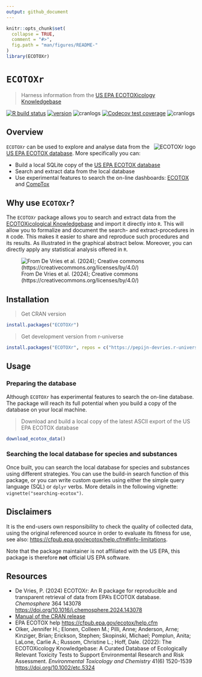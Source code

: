 ```yaml
---
output: github_document
---
```


```r
knitr::opts_chunk$set(
  collapse = TRUE,
  comment = "#>",
  fig.path = "man/figures/README-"
)
library(ECOTOXr)
```

# `ECOTOXr`
> Harness information from the [US EPA ECOTOXicology Knowledgebase](https://cfpub.epa.gov/ecotox/)

<!-- badges: start -->
[![R build status](https://github.com/pepijn-devries/ECOTOXr/workflows/R-CMD-check/badge.svg)](https://github.com/pepijn-devries/ECOTOXr/actions)
[![version](https://www.r-pkg.org/badges/version/ECOTOXr)](https://CRAN.R-project.org/package=ECOTOXr)
![cranlogs](https://cranlogs.r-pkg.org/badges/ECOTOXr)
[![Codecov test coverage](https://codecov.io/gh/pepijn-devries/ECOTOXr/branch/main/graph/badge.svg)](https://app.codecov.io/gh/pepijn-devries/ECOTOXr?branch=main)
![cranlogs](https://cranlogs.r-pkg.org/badges/ECOTOXr)
<!-- badges: end -->

## Overview

<a href="https://github.com/pepijn-devries/ECOTOXr/"><img src="man/figures/logo.png" alt="ECOTOXr logo" align="right" class="pkgdown-hide" /></a>
`ECOTOXr` can be used to explore and analyse data from the [US EPA ECOTOX database](https://cfpub.epa.gov/ecotox/).
More specifically you can:

 * Build a local SQLite copy of the [US EPA ECOTOX database](https://cfpub.epa.gov/ecotox/)
 * Search and extract data from the local database
 * Use experimental features to search the on-line dashboards: [ECOTOX](https://cfpub.epa.gov/ecotox/search.cfm) and
   [CompTox](https://comptox.epa.gov/dashboard/batch-search)

## Why use `ECOTOXr`?

The `ECOTOXr` package allows you to search and extract data from the [ECOTOXicological Knowledgebase](https://cfpub.epa.gov/ecotox/)
and import it directly into `R`. This will allow you to formalize and document the search- and extract-procedures in `R` code.
This makes it easier to share and reproduce such procedures and its results. As illustrated
in the graphical abstract below. Moreover, you can directly apply any statistical
analysis offered in `R`.

![From De Vries et al. (2024); Creative commons (https://creativecommons.org/licenses/by/4.0/)](man/figures/graphical-abstract.png)

## Installation 

> Get CRAN version
```r
install.packages("ECOTOXr")
```

> Get development version from r-universe
```r
install.packages("ECOTOXr", repos = c("https://pepijn-devries.r-universe.dev", "https://cloud.r-project.org"))
```

## Usage

### Preparing the database

Although `ECOTOXr` has experimental features to search the on-line database. The package will
reach its full potential when you build a copy of the database on your local machine.

> Download and build a local copy of the latest ASCII export of the US EPA ECOTOX database

```r
download_ecotox_data()
```

### Searching the local database for species and substances

Once built, you can search the local database for species and substances using different strategies.
You can use the build-in search function of this package, or you can write custom queries using
either the simple query language (SQL) or `dplyr` verbs. More details in the following vignette:
`vignette("searching-ecotox")`.

## Disclaimers

It is the end-users own responsibility to check the quality of collected data, using the original referenced source in order to evaluate its
fitness for use, see also: <https://cfpub.epa.gov/ecotox/help.cfm#info-limitations>.

Note that the package maintainer is not affiliated with the US EPA, this package is therefore **not** official US EPA software.

## Resources

 * De Vries, P. (2024) ECOTOXr: An R package for reproducible and transparent retrieval of data from EPA's ECOTOX database. _Chemosphere_ 364 143078 <https://doi.org/10.1016/j.chemosphere.2024.143078>
 * [Manual of the CRAN release](https://CRAN.R-project.org/package=ECOTOXr)
 * EPA ECOTOX help <https://cfpub.epa.gov/ecotox/help.cfm>
 * Olker, Jennifer H.; Elonen, Colleen M.; Pilli, Anne; Anderson, Arne; Kinziger, Brian; Erickson, Stephen; Skopinski, Michael;
   Pomplun, Anita; LaLone, Carlie A.; Russom, Christine L.; Hoff, Dale. (2022): The ECOTOXicology Knowledgebase: A Curated Database of
   Ecologically Relevant Toxicity Tests to Support Environmental Research and Risk Assessment. _Environmental Toxicology and Chemistry_
   41(6) 1520-1539 <https://doi.org/10.1002/etc.5324>
